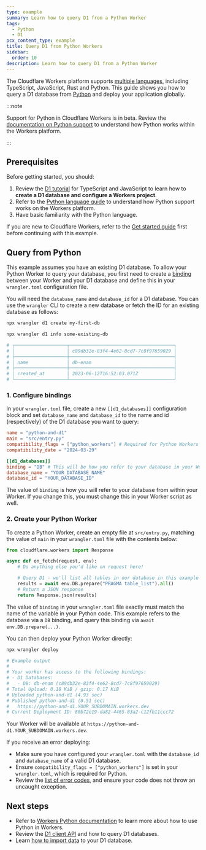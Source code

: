 ```yaml
---
type: example
summary: Learn how to query D1 from a Python Worker
tags:
  - Python
  - D1
pcx_content_type: example
title: Query D1 from Python Workers
sidebar:
  order: 10
description: Learn how to query D1 from a Python Worker
---
```


The Cloudflare Workers platform supports [multiple languages](/workers/languages/), including TypeScript, JavaScript, Rust and Python. This guide shows you how to query a D1 database from [Python](/workers/languages/python/) and deploy your application globally.

:::note

Support for Python in Cloudflare Workers is in beta. Review the [documentation on Python support](/workers/languages/python/) to understand how Python works within the Workers platform.

:::

## Prerequisites

Before getting started, you should:

1. Review the [D1 tutorial](/d1/get-started/) for TypeScript and JavaScript to learn how to **create a D1 database and configure a Workers project**.
2. Refer to the [Python language guide](/workers/languages/python/) to understand how Python support works on the Workers platform.
3. Have basic familiarity with the Python language.

If you are new to Cloudflare Workers, refer to the [Get started guide](/workers/get-started/guide/) first before continuing with this example.

## Query from Python

This example assumes you have an existing D1 database. To allow your Python Worker to query your database, you first need to create a [binding](/workers/runtime-apis/bindings/) between your Worker and your D1 database and define this in your `wrangler.toml` configuration file.

You will need the `database_name` and `database_id` for a D1 database. You can use the `wrangler` CLI to create a new database or fetch the ID for an existing database as follows:

```sh title="Create a database"
npx wrangler d1 create my-first-db
```

```sh title="Retrieve a database ID"
npx wrangler d1 info some-existing-db
```

```sh output
# ┌───────────────────┬──────────────────────────────────────┐
# │                   │ c89db32e-83f4-4e62-8cd7-7c8f97659029 │
# ├───────────────────┼──────────────────────────────────────┤
# │ name              │ db-enam                              │
# ├───────────────────┼──────────────────────────────────────┤
# │ created_at        │ 2023-06-12T16:52:03.071Z             │
# └───────────────────┴──────────────────────────────────────┘
```

### 1. Configure bindings

In your `wrangler.toml` file, create a new `[[d1_databases]]` configuration block and set `database_name` and `database_id` to the name and id (respectively) of the D1 database you want to query:


<WranglerConfig>

```toml
name = "python-and-d1"
main = "src/entry.py"
compatibility_flags = ["python_workers"] # Required for Python Workers
compatibility_date = "2024-03-29"

[[d1_databases]]
binding = "DB" # This will be how you refer to your database in your Worker
database_name = "YOUR_DATABASE_NAME"
database_id = "YOUR_DATABASE_ID"
```

</WranglerConfig>

The value of `binding` is how you will refer to your database from within your Worker. If you change this, you must change this in your Worker script as well.

### 2. Create your Python Worker

To create a Python Worker, create an empty file at `src/entry.py`, matching the value of `main` in your `wrangler.toml` file with the contents below:

```python
from cloudflare.workers import Response

async def on_fetch(request, env):
    # Do anything else you'd like on request here!

    # Query D1 - we'll list all tables in our database in this example
    results = await env.DB.prepare("PRAGMA table_list").all()
    # Return a JSON response
    return Response.json(results)

```

The value of `binding` in your `wrangler.toml` file exactly must match the name of the variable in your Python code. This example refers to the database via a `DB` binding, and query this binding via `await env.DB.prepare(...)`.

You can then deploy your Python Worker directly:

```sh
npx wrangler deploy
```

```sh output
# Example output
#
# Your worker has access to the following bindings:
# - D1 Databases:
#   - DB: db-enam (c89db32e-83f4-4e62-8cd7-7c8f97659029)
# Total Upload: 0.18 KiB / gzip: 0.17 KiB
# Uploaded python-and-d1 (4.93 sec)
# Published python-and-d1 (0.51 sec)
#   https://python-and-d1.YOUR_SUBDOMAIN.workers.dev
# Current Deployment ID: 80b72e19-da82-4465-83a2-c12fb11ccc72
```

Your Worker will be available at `https://python-and-d1.YOUR_SUBDOMAIN.workers.dev`.

If you receive an error deploying:

- Make sure you have configured your `wrangler.toml` with the `database_id` and `database_name` of a valid D1 database.
- Ensure `compatibility_flags = ["python_workers"]` is set in your `wrangler.toml`, which is required for Python.
- Review the [list of error codes](/workers/observability/errors/), and ensure your code does not throw an uncaught exception.

## Next steps

- Refer to [Workers Python documentation](/workers/languages/python/) to learn more about how to use Python in Workers.
- Review the [D1 client API](/d1/build-with-d1/d1-client-api/) and how to query D1 databases.
- Learn [how to import data](/d1/build-with-d1/import-export-data/) to your D1 database.
